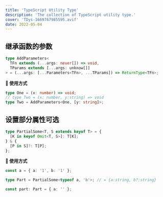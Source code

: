 ```yaml
---
title: 'TypeScript Utility Type'
description: 'The collection of TypeScript utility type.'
cover: 'TDys-1669767985595.avif'
date: 2022-05-04
---
```


## 继承函数的参数

```ts
type AddParameters<
  TFn extends (...args: never[]) => void,
  TParams extends [...args: unknow[]]
> = (...args: [...Parameters<TFn>, ...TParams]) => ReturnType<TFn>;
```

**🐠 使用方式**

```ts
type One = (x: number) => void;
// type Two = (x: number, y:string) => void
type Two = AddParameters<One, [y: string]>;
```

## 设置部分属性可选

```ts
type PartialSome<T, S extends keyof T> = {
  [K in keyof Omit<T, S>]: T[K];
} & {
  [P in S]?: T[P];
};
```

**🐠 使用方式**

```ts
const a = { a: '1', b: '1' };

type Part = PartialSome<typeof a, 'b'>; // = {a:string, b?:string}

const part: Part = { a: '' };
```

